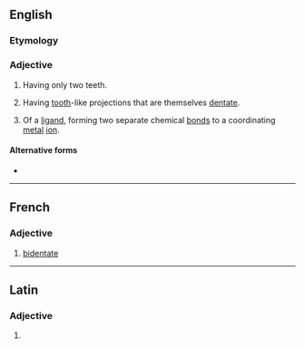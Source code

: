 {{also|bi-dentate}}
==English==

===Etymology===
{{prefix|en|bi|dentate}}

===Adjective===
{{en-adj|-}}

# {{lb|en|zoology}} Having only two teeth.
# {{lb|en|botany}} Having [[tooth]]-like projections that are themselves [[dentate]].
# {{lb|en|chemistry}} Of a [[ligand]], forming two separate chemical [[bond]]s to a coordinating [[metal]] [[ion]].

====Alternative forms====
* {{l|en|bi-dentate}}

----

==French==

===Adjective===
{{fr-adj}}

# {{lb|fr|chemistry}} [[#English|bidentate]]

----

==Latin==

===Adjective===
{{la-adj-form|bidentāte}}

# {{inflection of|la|bidentātus||voc|m|s}}